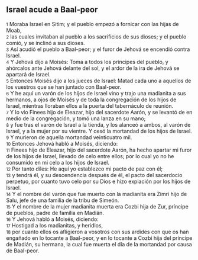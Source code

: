== Israel acude a Baal-peor  ==

{{anchor|1}} <small>1</small> Moraba Israel en Sitim; y el pueblo empezó a fornicar con las hijas de Moab,<br>
{{anchor|2}} <small>2</small> las cuales invitaban al pueblo a los sacrificios de sus dioses; y el pueblo comió, y se inclinó a sus dioses.<br>
{{anchor|3}} <small>3</small> Así acudió el pueblo a Baal-peor; y el furor de Jehová se encendió contra Israel.<br>
{{anchor|4}} <small>4</small> Y Jehová dijo a Moisés: Toma a todos los príncipes del pueblo, y ahórcalos ante Jehová delante del sol, y el ardor de la ira de Jehová se apartará de Israel.<br>
{{anchor|5}} <small>5</small> Entonces Moisés dijo a los jueces de Israel: Matad cada uno a aquellos de los vuestros que se han juntado con Baal-peor.<br>
{{anchor|6}} <small>6</small> Y he aquí un varón de los hijos de Israel vino y trajo una madianita a sus hermanos, a ojos de Moisés y de toda la congregación de los hijos de Israel, mientras lloraban ellos a la puerta del tabernáculo de reunión.<br>
{{anchor|7}} <small>7</small> Y lo vio Finees hijo de Eleazar, hijo del sacerdote Aarón, y se levantó de en medio de la congregación, y tomó una lanza en su mano;<br>
{{anchor|8}} <small>8</small> y fue tras el varón de Israel a la tienda, y los alanceó a ambos, al varón de Israel, y a la mujer por su vientre. Y cesó la mortandad de los hijos de Israel.<br>
{{anchor|9}} <small>9</small> Y murieron de aquella mortandad veinticuatro mil.<br>
{{anchor|10}} <small>10</small> Entonces Jehová habló a Moisés, diciendo:<br>
{{anchor|11}} <small>11</small> Finees hijo de Eleazar, hijo del sacerdote Aarón, ha hecho apartar mi furor de los hijos de Israel, llevado de celo entre ellos; por lo cual yo no he consumido en mi celo a los hijos de Israel.<br>
{{anchor|12}} <small>12</small> Por tanto diles: He aquí yo establezco mi pacto de paz con él;<br>
{{anchor|13}} <small>13</small> y tendrá él, y su descendencia después de él, el pacto del sacerdocio perpetuo, por cuanto tuvo celo por su Dios e hizo expiación por los hijos de Israel.<br>
{{anchor|14}} <small>14</small> Y el nombre del varón que fue muerto con la madianita era Zimri hijo de Salu, jefe de una familia de la tribu de Simeón.<br>
{{anchor|15}} <small>15</small> Y el nombre de la mujer madianita muerta era Cozbi hija de Zur, príncipe de pueblos, padre de familia en Madián.<br>
{{anchor|16}} <small>16</small> Y Jehová habló a Moisés, diciendo:<br>
{{anchor|17}} <small>17</small> Hostigad a los madianitas, y heridlos,<br>
{{anchor|18}} <small>18</small> por cuanto ellos os afligieron a vosotros con sus ardides con que os han engañado en lo tocante a Baal-peor, y en lo tocante a Cozbi hija del príncipe de Madián, su hermana, la cual fue muerta el día de la mortandad por causa de Baal-peor.<br>
